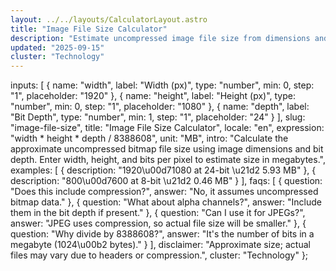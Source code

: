 ```yaml
---
layout: ../../layouts/CalculatorLayout.astro
title: "Image File Size Calculator"
description: "Estimate uncompressed image file size from dimensions and color depth."
updated: "2025-09-15"
cluster: "Technology"
---
```



  inputs: [
    {
      name: "width",
      label: "Width (px)",
      type: "number",
      min: 0,
      step: "1",
      placeholder: "1920"
    },
    {
      name: "height",
      label: "Height (px)",
      type: "number",
      min: 0,
      step: "1",
      placeholder: "1080"
    },
    {
      name: "depth",
      label: "Bit Depth",
      type: "number",
      min: 1,
      step: "1",
      placeholder: "24"
    }
  ],
  slug: "image-file-size",
  title: "Image File Size Calculator",
  locale: "en",
  expression: "width * height * depth / 8388608",
  unit: "MB",
  intro: "Calculate the approximate uncompressed bitmap file size using image dimensions and bit depth. Enter width, height, and bits per pixel to estimate size in megabytes.",
  examples: [
    { description: "1920\u00d71080 at 24-bit \u21d2 5.93 MB" },
    { description: "800\u00d7600 at 8-bit \u21d2 0.46 MB" }
  ],
  faqs: [
    { question: "Does this include compression?", answer: "No, it assumes uncompressed bitmap data." },
    { question: "What about alpha channels?", answer: "Include them in the bit depth if present." },
    { question: "Can I use it for JPEGs?", answer: "JPEG uses compression, so actual file size will be smaller." },
    { question: "Why divide by 8388608?", answer: "It's the number of bits in a megabyte (1024\u00b2 bytes)." }
  ],
  disclaimer: "Approximate size; actual files may vary due to headers or compression.",
  cluster: "Technology"
};

<Calculator schema={schema} />

